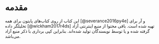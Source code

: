 # مقدمه {-#intro}

این کتاب از روی کتاب‌های 
پایتون برای همه
[@severance2016py4e]
و آر برای تحلیلگر داده
[@wickham2017r4ds]
 تهیه شده است.
 باقی محتوا از منیع اینترنتی آزاد گرفته شده و یا توسط نویسندگان
تولید شده‌اند. بنابراین کپی برداری با ذکر منبع آزاد می‌باشد.
